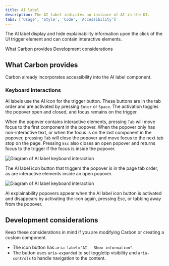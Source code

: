 ```yaml
---
title: AI label
description: The AI label indicates an instance of AI in the UI.
tabs: ['Usage', 'Style', 'Code', 'Accessibility']
---
```


<PageDescription>

The AI label display and hide explainability information upon the click of the
UI trigger element and can contain interactive elements.

</PageDescription>

<AnchorLinks>

<AnchorLink>What Carbon provides</AnchorLink>
<AnchorLink>Development considerations</AnchorLink>

</AnchorLinks>

## What Carbon provides

Carbon already incorporates accessibility into the AI label component.

### Keyboard interactions

AI labels use the AI icon for the trigger button. These buttons are in the tab
order and are activated by pressing `Enter` or `Space`. The activation toggles
the popover open and closed, and focus remains on the trigger.

When the popover contains interactive elements, pressing `Tab` will move focus
to the first component in the popover. When the popover only has non-interactive
text, or when the focus is on the last component in the popover, pressing `Tab`
will close the popover and move focus to the next tab stop on the page. Pressing
`Esc` also closes an open popover and returns focus to the trigger if the focus
is inside the popover.

<Row>
<Column colLg={12}>

![Diagram of AI label keyboard interaction](images/ai-label-accessibility-1.png)

<Caption>
  The AI label icon button that triggers the popover is in the page tab order,
  as are interactive elements inside an open popover.
</Caption>

</Column>
</Row>

<Row>
<Column colLg={12}>

![Diagram of AI label keyboard interaction](images/ai-label-accessibility-2.png)

<Caption>
  AI explainability popovers appear when the AI label icon button is activated
  and disappears by activating the icon again, pressing Esc, or tabbing away
  from the popover.
</Caption>

</Column>
</Row>

## Development considerations

Keep these considerations in mind if you are modifying Carbon or creating a
custom component.

- The icon button has `aria-label="AI - Show information"`.
- The button uses `aria-expanded` to set toggletip visibility and
  `aria-controls` to handle navigation to the content.
